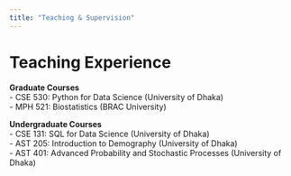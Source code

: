 ```yaml
---
title: "Teaching & Supervision"
---
```


# Teaching Experience

**Graduate Courses**  
- CSE 530: Python for Data Science (University of Dhaka)  
- MPH 521: Biostatistics (BRAC University)  

**Undergraduate Courses**  
- CSE 131: SQL for Data Science (University of Dhaka)  
- AST 205: Introduction to Demography (University of Dhaka)  
- AST 401: Advanced Probability and Stochastic Processes (University of Dhaka)  
